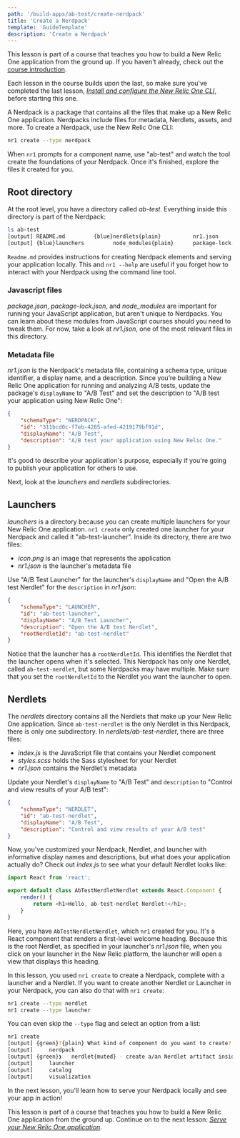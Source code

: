 ```yaml
---
path: '/build-apps/ab-test/create-nerdpack'
title: 'Create a Nerdpack'
template: 'GuideTemplate'
description: 'Create a Nerdpack'
---
```


<HideWhenEmbedded>

<Callout variant="course">

This lesson is part of a course that teaches you how to build a New Relic One application from the ground up. If you haven't already, check out the [course introduction](/ab-test).

Each lesson in the course builds upon the last, so make sure you've completed the last lesson, [_Install and configure the New Relic One CLI_](/build-apps/ab-test/install-nr1), before starting this one.

</Callout>

</HideWhenEmbedded>

A Nerdpack is a package that contains all the files that make up a New Relic One application. Nerdpacks include files for metadata, Nerdlets, assets, and more. To create a Nerdpack, use the New Relic One CLI:

```bash
nr1 create --type nerdpack
```

When `nr1` prompts for a component name, use "ab-test" and watch the tool create the foundations of your Nerdpack. Once it's finished, explore the files it created for you.

## Root directory

At the root level, you have a directory called _ab-test_. Everything inside this directory is part of the Nerdpack:

```bash
ls ab-test
[output] README.md         {blue}nerdlets{plain}          nr1.json          package.json
[output] {blue}launchers         node_modules{plain}      package-lock.json
```

`Readme.md` provides instructions for creating Nerdpack elements and serving your application locally. This and `nr1 --help` are useful if you forget how to interact with your Nerdpack using the command line tool.

### Javascript files

_package.json_, _package-lock.json_, and *node_modules* are important for running your JavaScript application, but aren't unique to Nerdpacks. You can learn about these modules from JavaScript courses should you need to tweak them. For now, take a look at _nr1.json_, one of the most relevant files in this directory.

### Metadata file

_nr1.json_ is the Nerdpack's metadata file, containing a schema type, unique identifier, a display name, and a description. Since you’re building a New Relic One application for running and analyzing A/B tests, update the package's `displayName` to "A/B Test" and set the description to "A/B test your application using New Relic One":

```json fileName=nr1.json
{
    "schemaType": "NERDPACK",
    "id": "311bcd0c-f7eb-4285-afed-4219179bf91d",
    "displayName": "A/B Test",
    "description": "A/B test your application using New Relic One."
}
```

It's good to describe your application's purpose, especially if you're going to publish your application for others to use.

Next, look at the _launchers_ and _nerdlets_ subdirectories.

## Launchers

_launchers_ is a directory because you can create multiple launchers for your New Relic One application. `nr1 create` only created one launcher for your Nerdpack and called it "ab-test-launcher". Inside its directory, there are two files:

- _icon.png_ is an image that represents the application
- _nr1.json_ is the launcher's metadata file

Use "A/B Test Launcher" for the launcher's `displayName` and "Open the A/B test Nerdlet" for the `description` in _nr1.json_:

```json fileName=launchers/ab-test-launcher/nr1.json
{
    "schemaType": "LAUNCHER",
    "id": "ab-test-launcher",
    "displayName": "A/B Test Launcher",
    "description": "Open the A/B test Nerdlet",
    "rootNerdletId": "ab-test-nerdlet"
}
```

Notice that the launcher has a `rootNerdletId`. This identifies the Nerdlet that the launcher opens when it's selected. This Nerdpack has only one Nerdlet, called `ab-test-nerdlet`, but some Nerdpacks may have multiple. Make sure that you set the `rootNerdletId` to the Nerdlet you want the launcher to open.

## Nerdlets

The _nerdlets_ directory contains all the Nerdlets that make up your New Relic One application. Since `ab-test-nerdlet` is the only Nerdlet in this Nerdpack, there is only one subdirectory. In _nerdlets/ab-test-nerdlet_, there are three files:

- _index.js_ is the JavaScript file that contains your Nerdlet component
- _styles.scss_ holds the Sass stylesheet for your Nerdlet
- _nr1.json_ contains the Nerdlet's metadata

Update your Nerdlet's `displayName` to "A/B Test" and `description` to "Control and view results of your A/B test":

```json fileName=nerdlets/ab-test-nerdlet/nr1.json
{
    "schemaType": "NERDLET",
    "id": "ab-test-nerdlet",
    "displayName": "A/B Test",
    "description": "Control and view results of your A/B test"
}
```

Now, you've customized your Nerdpack, Nerdlet, and launcher with informative display names and descriptions, but what does your application actually do? Check out _index.js_ to see what your default Nerdlet looks like:

```js fileName=nerdlets/ab-test-nerdlet/index.js
import React from 'react';

export default class AbTestNerdletNerdlet extends React.Component {
    render() {
        return <h1>Hello, ab-test-nerdlet Nerdlet!</h1>;
    }
}
```

Here, you have `AbTestNerdletNerdlet`, which `nr1` created for you. It's a React component that renders a first-level welcome heading. Because this is the root Nerdlet, as specified in your launcher's _nr1.json_ file, when you click on your launcher in the New Relic platform, the launcher will open a view that displays this heading.

<Callout variant="tip">

In this lesson, you used `nr1 create` to create a Nerdpack, complete with a launcher and a Nerdlet. If you want to create another Nerdlet or Launcher in your Nerdpack, you can also do that with `nr1 create`:

```sh
nr1 create --type nerdlet
nr1 create --type launcher
```

You can even skip the `--type` flag and select an option from a list:

```sh
nr1 create
[output] {green}?{plain} What kind of component do you want to create? {muted}› - Use arrow-keys. Return to submit.
[output]     nerdpack
[output] {green}❯   nerdlet{muted} - create a/an Nerdlet artifact inside your Nerdpack.
[output]     launcher
[output]     catalog
[output]     visualization
```

</Callout>

In the next lesson, you'll learn how to serve your Nerdpack locally and see your app in action!

<HideWhenEmbedded>

<Callout variant="course">

This lesson is part of a course that teaches you how to build a New Relic One application from the ground up. Continue on to the next lesson: [_Serve your New Relic One application_](/build-apps/ab-test/serve-app).

</Callout>

</HideWhenEmbedded>